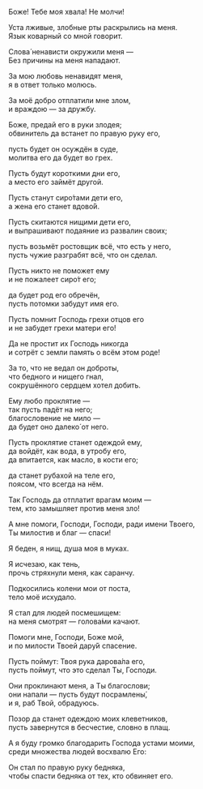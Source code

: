 Боже! Тебе моя хвала! Не молчи!

Уста лживые, злобные рты раскрылись на меня.  
Язык коварный со мной говорит.

Слова́ ненависти окружили меня —  
Без причины на меня нападают.

За мою любовь ненавидят меня,  
я в ответ только молюсь.

За моё добро отплатили мне злом,  
и враждою — за дружбу.

Боже, предай его в руки злодея;  
обвинитель да встанет по правую руку его,

пусть будет он осуждён в суде,  
молитва его да будет во грех.

Пусть будут короткими дни его,  
а место его займёт другой.

Пусть станут сиро́тами дети его,  
а жена его станет вдово́й.

Пусть скитаются нищими дети его,  
и выпрашивают подаяние из развалин своих;

пусть возьмёт ростовщик всё, что есть у него,  
пусть чужие разграбят всё, что он сделал.

Пусть никто не поможет ему  
и не пожалеет сиро́т его;

да будет род его обречён,  
пусть потомки забудут имя его.

Пусть помнит Господь грехи отцов его  
и не забудет грехи матери его!

Да не простит их Господь никогда  
и сотрёт с земли память о всём этом роде!

За то, что не ведал он доброты,  
что бедного и нищего гнал,  
сокрушённого сердцем хотел добить.

Ему любо проклятие —  
так пусть падёт на него;  
благословение не мило —  
да будет оно далеко́ от него.

Пусть проклятие станет одеждой ему,  
да войдёт, как вода, в утробу его,  
да впитается, как масло, в кости его;

да станет рубахой на теле его,  
поясом, что всегда на нём.

Так Господь да отплатит врагам моим —  
тем, кто замышляет против меня зло!

А мне помоги, Господи, Господи, ради имени Твоего,  
Ты милостив и благ — спаси!

Я беден, я нищ, душа моя в муках.

Я исчезаю, как тень,  
прочь стряхнули меня, как саранчу.

Подкосились колени мои от поста,  
тело моё исхудало.

Я стал для людей посмешищем:  
на меня смотрят — голова́ми качают.

Помоги мне, Господи, Боже мой,  
и по милости Твоей дару́й спасение.

Пусть поймут: Твоя рука дарова́ла его,  
пусть поймут, что это сделал Ты, Господи.

Они проклинают меня, а Ты благослови;  
они напали — пусть будут посрамлены́,  
и я, раб Твой, обрадуюсь.

Позор да станет одеждою моих клеветников,  
пусть завернутся в бесчестие, словно в плащ.

А я буду громко благодарить Господа устами моими,  
среди множества людей восхвалю Его:

Он стал по правую руку бедняка,  
чтобы спасти бедняка от тех, кто обвиняет его.
